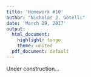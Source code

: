 ```yaml
---
title: 'Homework #10'
author: "Nicholas J. Gotelli"
date: 'March 29, 2017'
output:
  html_document:
    highlight: tango
    theme: united
  pdf_document: default
---
```


Under construction...
